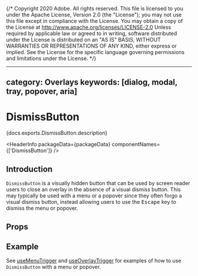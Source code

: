 {/* Copyright 2020 Adobe. All rights reserved.
This file is licensed to you under the Apache License, Version 2.0 (the "License");
you may not use this file except in compliance with the License. You may obtain a copy
of the License at http://www.apache.org/licenses/LICENSE-2.0
Unless required by applicable law or agreed to in writing, software distributed under
the License is distributed on an "AS IS" BASIS, WITHOUT WARRANTIES OR REPRESENTATIONS
OF ANY KIND, either express or implied. See the License for the specific language
governing permissions and limitations under the License. */}



---
category: Overlays
keywords: [dialog, modal, tray, popover, aria]
---

# DismissButton

<p>{docs.exports.DismissButton.description}</p>

<HeaderInfo
  packageData={packageData}
  componentNames={['DismissButton']} />

## Introduction

`DismissButton` is a visually hidden button that can be used by screen reader users to close an overlay
in the absence of a visual dismiss button. This may typically be used with a menu or a popover since they often
forgo a visual dismiss button, instead allowing users to use the <kbd>Escape</kbd> key to dismiss the menu or popover.

## Props

<PropTable links={docs.links} component={docs.exports.DismissButton} />

## Example

See [useMenuTrigger](useMenuTrigger.html#example) and [useOverlayTrigger](useOverlayTrigger.html#example)
for examples of how to use `DismissButton` with a menu or popover.
